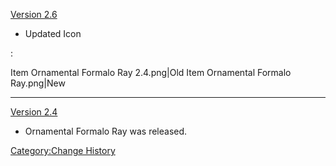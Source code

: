 [[Version 2.6]]
* Updated Icon
:<gallery>
Item Ornamental Formalo Ray 2.4.png|Old
Item Ornamental Formalo Ray.png|New
</gallery>
----
[[Version 2.4]]
* Ornamental Formalo Ray was released.
<noinclude>[[Category:Change History]]</noinclude>